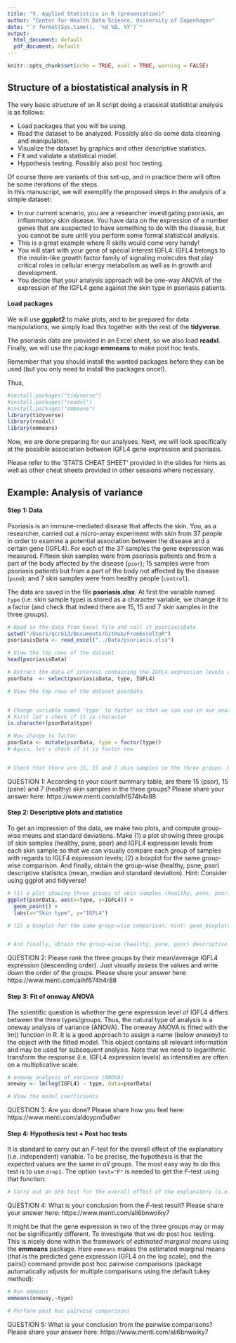 ```yaml
---
title: "V. Applied Statistics in R (presentation)"
author: "Center for Health Data Science, University of Copenhagen"
date: "`r format(Sys.time(), '%d %B, %Y')`"
output:
  html_document: default
  pdf_document: default
---
```


```r
knitr::opts_chunk$set(echo = TRUE, eval = TRUE, warning = FALSE)
```

## Structure of a biostatistical analysis in R

The very basic structure of an R script doing a classical statistical analysis is as follows:

*  Load packages that you will be using.   
*  Read the dataset to be analyzed. Possibly also do some data cleaning and manipulation.   
*  Visualize the dataset by graphics and other descriptive statistics.   
*  Fit and validate a statistical model.   
*  Hypothesis testing. Possibly also post hoc testing.

Of course there are variants of this set-up, and in practice there will often be some iterations of the steps.   
In this manuscript, we will exemplify the proposed steps in the analysis of a simple dataset:   

* In our current scenario, you are a researcher investigating psoriasis, an inflammatory skin disease. You have data on the expression of a number genes that are suspected to have something to do with the disease, but you cannot be sure until you perform some formal statistical analysis. 
* This is a great example where R skills would come very handy! 
* You will start with your gene of special interest IGFL4. IGFL4 belongs to the insulin-like growth factor family of signaling molecules that play critical roles in cellular energy metabolism as well as in growth and development. 
* You decide that your analysis approach will be one-way ANOVA of the expression of the IGFL4 gene against the skin type in psoriasis patients.




####  Load packages

We will use **ggplot2** to make plots, and to be prepared for data manipulations, we simply load this together with the rest of the **tidyverse**. 

The psoriasis data are provided in an Excel sheet, so we also load **readxl**. Finally, we will use the package **emmeans** to make post hoc tests.

Remember that you should install the wanted packages before they can be used (but you only need to install the packages once!). 

Thus,
```r
#install.packages("tidyverse")
#install.packages("readxl")
#install.packages("emmeans")
library(tidyverse)
library(readxl)
library(emmeans)
```

Now, we are done preparing for our analyses. Next, we will look specifically at the possible association between IGFL4 gene expression and psoriasis. 

Please refer to the 'STATS CHEAT SHEET' provided in the slides for hints as well as other cheat sheets provided in other sessions where necessary.


## Example: Analysis of variance

#### Step 1: Data

Psoriasis is an immune-mediated disease that affects the skin. You, as a researcher, carried out a micro-array experiment with skin from 37 people in order to examine a potential association between the disease and a certain gene (IGFL4). For each of the 37 samples the gene expression was measured. Fifteen skin samples were from psoriasis patients and from a part of the body affected by the disease (`psor`); 15 samples were from psoriasis patients but from a part of the body not affected by the disease (`psne`); and 7 skin samples were from healthy people (`control`).  

The data are saved in the file **psoriasis.xlsx**. At first the variable named `type` (i.e. skin sample type) is stored as a character variable, we change it to a factor (and check that indeed there are 15, 15 and 7 skin samples in the three groups).

```r
# Read in the data from Excel file and call it psoriasisData
setwd("/Users/qcr613/Documents/GitHub/FromExceltoR")
psoriasisData <- read_excel("../Data/psoriasis.xlsx")

# View the top rows of the dataset
head(psoriasisData)

# Extract the data of interest containing the IGFL4 expression levels and skin sample type from the dataset and call this subset psorData
psorData  <- select(psoriasisData, type, IGFL4)

# View the top rows of the dataset psorData


# Change variable named 'type' to factor so that we can use in our analysis in the next steps
# First let's check if it is character
is.character(psorData$type)

# Now change to factor
psorData <- mutate(psorData, type = factor(type))
# Again, let's check if it is factor now


# Check that there are 15, 15 and 7 skin samples in the three groups. Hint: count()

```

QUESTION 1: According to your count summary table, are there 15 (psor), 15 (psne) and 7 (healthy) skin samples in the three groups? Please share your answer here: https://www.menti.com/alhf674h4r88




#### Step 2: Descriptive plots and statistics

To get an impression of the data, we make two plots, and compute group-wise means and standard deviations. Make (1) a plot showing three groups of skin samples (healthy, psne, psor) and IGFL4 expression levels from each skin sample so that we can visually compare each group of samples with regards to IGLF4 expression levels; (2) a boxplot for the same group-wise comparison. And finally, obtain the group-wise (healthy, psne, psor) descriptive statistics (mean, median and standard deviation). Hint: Consider using ggplot and tidyverse!

```r
# (1) a plot showing three groups of skin samples (healthy, psne, psor) and IGFL4 expression levels from each skin sample
ggplot(psorData, aes(x=type, y=IGFL4)) +
  geom_point() + 
  labs(x="Skin type", y="IGFL4")

# (2) a boxplot for the same group-wise comparison. Hint: geom_boxplot()


# And finally, obtain the group-wise (healthy, psne, psor) descriptive statistics (mean, median and standard deviation). Hint: group_by()

```

QUESTION 2: Please rank the three groups by their mean/average IGFL4 expression (descending order). Just visually assess the values and write down the order of the groups. Please share your answer here: https://www.menti.com/alhf674h4r88



#### Step 3: Fit of oneway ANOVA

The scientific question is whether the gene expression level of IGFL4 differs between the three types/groups. Thus, the natural type of analysis is a oneway analysis of variance (ANOVA). The oneway ANOVA is fitted with the lm() function in R. It is a good approach to assign a name (below *oneway*) to the object with the fitted model. This object contains all relevant information and may be used for subsequent analysis. Note that we need to logarithmic transform the response (i.e. IGFL4 expression levels) as intensities are often on a multiplicative scale.

```r
# oneway analysis of variance (ANOVA)
oneway <- lm(log(IGFL4) ~ type, data=psorData)

# View the model coefficients

```

QUESTION 3: Are you done? Please share how you feel here: https://www.menti.com/aldoypm5u6wr 



#### Step 4: Hypothesis test + Post hoc tests

It is standard to carry out an $F$-test for the overall effect of the explanatory (i.e. independent) variable. To be precise, the hypothesis is that the expected values are the same in _all_ groups. The most easy way to do this test is to use `drop1`. The option `test="F"` is needed to get the $F$-test using that function:

```r
# Carry out an $F$-test for the overall effect of the explanatory (i.e. independent) variable

```

QUESTION 4: What is your conclusion from the $F$-test result? Please share your answer here: https://www.menti.com/ali6bnwoiky7



It might be that the gene expression in two of the three groups may or may not be significantly different. To investigate that we do post hoc testing. This is nicely done within the framework of *estimated marginal means* using the **emmeans** package. Here `emmeans` makes the estimated marginal means (that is the predicted gene expression IGFL4 on the log scale), and the pairs() command provide post hoc pairwise comparisons (package automatically adjusts for multiple comparisons using the default tukey method):

```r
# Run emmeans
emmeans(oneway,~type)

# Perform post hoc pairwise comparisons

```

QUESTION 5: What is your conclusion from the pairwise comparisons? Please share your answer here: https://www.menti.com/ali6bnwoiky7
